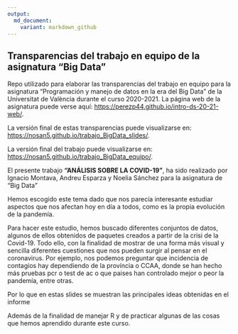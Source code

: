---
output: 
  md_document:
    variant: markdown_github
---

## Transparencias del trabajo en equipo de la asignatura "Big Data"

Repo utilizado para elaborar las transparencias del trabajo en equipo para la asignatura "Programación y manejo de datos en la era del Big Data" de la Universitat de València durante el curso 2020-2021. La página web de la asignatura puede verse aquí: <https://perezp44.github.io/intro-ds-20-21-web/>.



La versión final de estas transparencias puede visualizarse en: <https://nosan5.github.io/trabajo_BigData_slides/>.


La versión final del trabajo puede visualizarse en: <https://nosan5.github.io/trabajo_BigData_equipo/>.



El presente trabajo **"ANÁLISIS SOBRE LA COVID-19"**, ha sido realizado por Ignacio Montava, Andreu Esparza y Noelia Sánchez para la asignatura de "Big Data"

Hemos escogido este tema dado que nos parecía interesante estudiar aspectos que nos afectan hoy en día a todos, como es la propia evolución de la pandemía.

Para hacer este estudio, hemos buscado diferentes conjuntos de datos, algunos de ellos obtenidos de paquetes creados a partir de la crisi de la Covid-19. Todo ello, con la finalidad de mostrar de una forma más visual y sencilla diferentes cuestiones que nos pueden surgir al pensar en el coronavirus. Por ejemplo, nos podemos preguntar que incidencia de contagios hay dependiendo de la província o CCAA, donde se han hecho más pruebas pcr o test de ac o que paises han controlado mejor o peor la pandemía, entre otras.

Por lo que en estas slides se muestran las principales ideas obtenidas en el informe

Además de la finalidad de manejar R y de practicar algunas de las cosas que hemos aprendido durante este curso.





